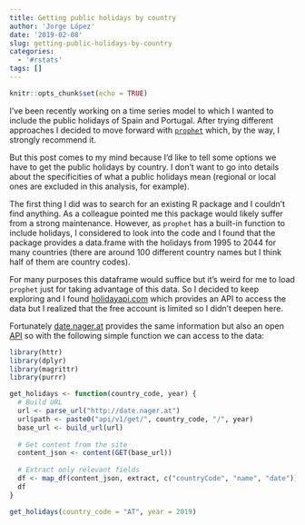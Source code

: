 ```yaml
---
title: Getting public holidays by country
author: 'Jorge López'
date: '2019-02-08'
slug: getting-public-holidays-by-country
categories:
  - '#rstats'
tags: []
---
```


```r
knitr::opts_chunk$set(echo = TRUE)
```

I've been recently working on a time series model to which I wanted to include the public holidays of Spain and Portugal. After trying different approaches I decided to move forward with [`prophet`](https://facebook.github.io/prophet/) which, by the way, I strongly recommend it.

But this post comes to my mind because I'd like to tell some options we have to get the public holidays by country. I don't want to go into details about the specificities of what a public holidays mean (regional or local ones are excluded in this analysis, for example). 

The first thing I did was to search for an existing R package and I couldn't find anything. As a colleague pointed me this package would likely suffer from a strong maintenance. However, as `prophet` has a built-in function to include holidays, I considered to look into the code and I found that the package provides a data.frame with the holidays from 1995 to 2044 for many countries (there are around 100 different country names but I think half of them are country codes).

For many purposes this dataframe would suffice but it's weird for me to load `prophet` just for taking advantage of this data. So I decided to keep exploring and I found [holidayapi.com](https://holidayapi.com/) which provides an API to access the data but I realized that the free account is limited so I didn't deepen here. 

Fortunately [date.nager.at](https://date.nager.at/) provides the same information but also an open [API](https://date.nager.at/Home/Api) so with the following simple function we can access to the data:

```r
library(httr)
library(dplyr)
library(magrittr)
library(purrr)

get_holidays <- function(country_code, year) {
  # Build URL
  url <- parse_url("http://date.nager.at")
  url$path <- paste0("api/v1/get/", country_code, "/", year)
  base_url <- build_url(url)
  
  # Get content from the site
  content_json <- content(GET(base_url))
  
  # Extract only relevant fields
  df <- map_df(content_json, extract, c("countryCode", "name", "date"))
  df
}

get_holidays(country_code = "AT", year = 2019)
```



